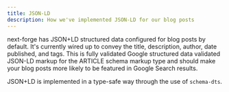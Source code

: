 ```yaml
---
title: JSON-LD
description: How we've implemented JSON-LD for our blog posts
---
```


next-forge has JSON+LD structured data configured for blog posts by default. It's currently wired up to convey the title, description, author, date published, and tags. This is fully validated Google structured data validated JSON-LD markup for the ARTICLE schema markup type and should make your blog posts more likely to be featured in Google Search results.

JSON+LD is implemented in a type-safe way through the use of `schema-dts`.
